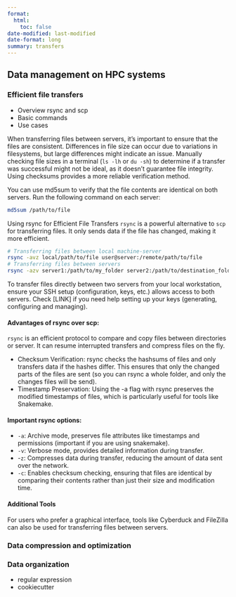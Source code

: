 ```yaml
---
format: 
  html:
    toc: false
date-modified: last-modified
date-format: long
summary: transfers
---
```


## Data management on HPC systems

### Efficient file transfers 
- Overview rsync and scp
- Basic commands
- Use cases

When transferring files between servers, it's important to ensure that the files are consistent. Differences in file size can occur due to variations in filesystems, but large differences might indicate an issue. Manually checking file sizes in a terminal (`ls -lh` or `du -sh`) to determine if a transfer was successful might not be ideal, as it doesn't guarantee file integrity. Using checksums provides a more reliable verification method.

You can use md5sum to verify that the file contents are identical on both servers. Run the following command on each server:

```.bash 
md5sum /path/to/file
```

Using rsync for Efficient File Transfers
`rsync` is a powerful alternative to `scp` for transferring files. It only sends data if the file has changed, making it more efficient. 


```.bash
# Transferring files between local machine-server
rsync -avz local/path/to/file user@server:/remote/path/to/file
# Transferring files between servers
rsync -azv server1:/path/to/my_folder server2:/path/to/destination_folder
```

:::{.callout-note}
To transfer files directly between two servers from your local workstation, ensure your SSH setup (configuration, keys, etc.) allows access to both servers. Check [LINK] if you need help setting up your keys (generating, configuring and managing). 
:::

#### Advantages of rsync over scp:
`rsync` is an efficient protocol to compare and copy files between directories or server. It can resume interrupted transfers and compress files on the fly. 

- Checksum Verification: rsync checks the hashsums of files and only transfers data if the hashes differ. This ensures that only the changed parts of the files are sent  (so you can rsync a whole folder, and only the changes files will be send).
- Timestamp Preservation: Using the -a flag with rsync preserves the modified timestamps of files, which is particularly useful for tools like Snakemake.

#### Important rsync options:

- `-a`: Archive mode, preserves file attributes like timestamps and permissions (important if you are using snakemake).
- `-v`: Verbose mode, provides detailed information during transfer.
- -`z`: Compresses data during transfer, reducing the amount of data sent over the network.
- `-c`: Enables checksum checking, ensuring that files are identical by comparing their contents rather than just their size and modification time.
	
#### Additional Tools

For users who prefer a graphical interface, tools like Cyberduck and FileZilla can also be used for transferring files between servers.

### Data compression and optimization 

### Data organization 
- regular expression 
- cookiecutter


